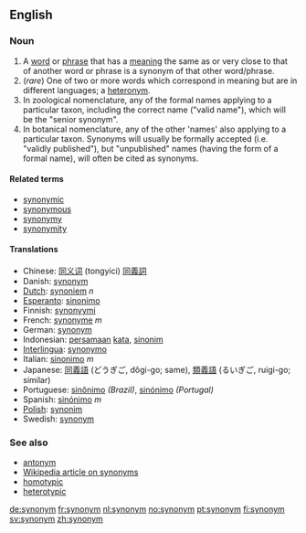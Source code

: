 ==English==

===Noun===
{{en-noun-reg}}

# A [[word]] or [[phrase]] that has a [[meaning]] the same as or very close to that of another word or phrase is a synonym of that other word/phrase. <!-- encyclopedic info snipped: A given word may have between [[zero]] and multiple synonyms. The opposite (or antonym) of a synonym is an [[antonym]].-->
# (''rare'') One of two or more words which correspond in meaning but are in different languages; a [[heteronym]].
# In zoological nomenclature, any of the formal names applying to a particular taxon, including the correct name ("valid name"), which will be the "senior synonym". 
# In botanical nomenclature, any of the other 'names' also applying to a particular taxon. Synonyms will usually be formally accepted (i.e. "validly published"), but "unpublished" names (having the form of a formal name), will often be cited as synonyms.

====Related terms====
*[[synonymic]]
*[[synonymous]]
*[[synonymy]]
*[[synonymity]]

====Translations====
*Chinese: [[同义词]] (tongyici) [[同義詞]]
*Danish: [[synonym]]
*[[w:Dutch language|Dutch]]: [[synoniem]] ''n''
*[[Esperanto]]: [[sinonimo]]
*Finnish: [[synonyymi]]
*French: [[synonyme]] ''m''
*German: [[synonym]]
*Indonesian: [[sama|persamaan]] [[kata]], [[sinonim]]
*[[Interlingua]]: [[synonymo]]
*Italian: [[sinonimo]] ''m''
*Japanese: [[同義語]] (どうぎご, dôgi-go; same), [[類義語]] (るいぎご, ruigi-go; similar)
*Portuguese: [[sinônimo]] ''(Brazil)'', [[sinónimo]] ''(Portugal)''
*Spanish: [[sinónimo]] ''m''
*[[w:Polish language|Polish]]: [[synonim]]
*Swedish: [[synonym]]

===See also===
*[[antonym]]
*[[w:synonym|Wikipedia article on synonyms]]
*[[homotypic]]
*[[heterotypic]]

[[de:synonym]]
[[fr:synonym]]
[[nl:synonym]]
[[no:synonym]]
[[pt:synonym]]
[[fi:synonym]]
[[sv:synonym]]
[[zh:synonym]]